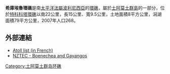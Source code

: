 '''希庫埃魯環礁'''是南[[太平洋|太平洋]][[法屬波利尼西亞|法屬波利尼西亞]]的[[環礁|環礁]]，屬於[[土阿莫土群島|土阿莫土群島]]的一部分，位於[[特科科塔環礁|特科科塔環礁]]以南22公里，長15公里、寬9.5公里，土地面積8平方公里，潟湖面積79平方公里，2007年人口268。

==外部連結==
*[https://web.archive.org/web/20070228115907/http://www.pacific-image.pf/pages/boutic/dboutic_cdrom_sp132.html Atoll list (in French)]
*[http://www.nzetc.org/tm/scholarly/tei-BucExpl-t1-body-d17-d4.html NZTEC - Boenechea and Gayangos] {{Wayback|url=http://www.nzetc.org/tm/scholarly/tei-BucExpl-t1-body-d17-d4.html |date=20081123102809 }}

{{FrenchPolynesia-geo-stub}}
[[Category:土阿莫土群岛环礁|Category:土阿莫土群岛环礁]]